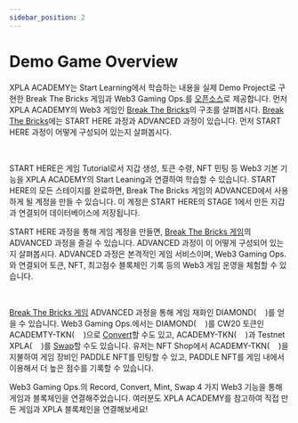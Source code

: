 ```yaml
---
sidebar_position: 2
---
```


# Demo Game Overview


XPLA ACADEMY는 Start Learning에서 학습하는 내용을 실제 Demo Project로 구현한 Break The Bricks 게임과 Web3 Gaming Ops.를 [오픈소스](https://github.com/xpladev/academy)로 제공합니다.
먼저 XPLA ACADEMY의 Web3 게임인 [Break The Bricks](/#playgame)의 구조를 살펴봅시다.
[Break The Bricks](/#playgame)에는 START HERE 과정과 ADVANCED 과정이 있습니다. 먼저 START HERE 과정이 어떻게 구성되어 있는지 살펴봅시다.

<GameArchitectureTutorial />

<br/>

START HERE은 게임 Tutorial로서 지갑 생성, 토큰 수령, NFT 민팅 등 Web3 기본 기능을 XPLA ACADEMY의 Start Leaning과 연결하여 학습할 수 있습니다. 
START HERE의 모든 스테이지를 완료하면, Break The Bricks 게임의 ADVANCED에서 사용하게 될 계정을 만들 수 있습니다.
이 계정은 START HERE의 STAGE 1에서 만든 지갑과 연결되어 데이터베이스에 저장됩니다.

START HERE 과정을 통해 게임 계정을 만들면, [Break The Bricks 게임](/#playgame)의 ADVANCED 과정을 즐길 수 있습니다. ADVANCED 과정이 이 어떻게 구성되어 있는지 살펴봅시다. 
ADVANCED 과정은 본격적인 게임 서비스이며, Web3 Gaming Ops.와 연결되어 토큰, NFT, 최고점수 블록체인 기록 등의 Web3 게임 운영을 체험할 수 있습니다. 

<GameArchitectureAdvanced />

<br/>

[Break The Bricks 게임](/#playgame) ADVANCED 과정을 통해 게임 재화인 DIAMOND(<img src="/img/3-tutorial/3-deep-understand-xpla/5-convert/academy-diamond.svg" width="16" height="16" />)를 얻을 수 있습니다.
Web3 Gaming Ops.에서는 DIAMOND(<img src="/img/3-tutorial/3-deep-understand-xpla/5-convert/academy-diamond.svg" width="16" height="16" />)를 CW20 토큰인 ACADEMTY-TKN(<img src="/img/3-tutorial/3-deep-understand-xpla/5-convert/academy-token.svg" width="16" height="16" />)으로 [Convert](/docs/tutorial/deep-understand-xpla/convert)할 수도 있고, ACADEMY-TKN(<img src="/img/3-tutorial/3-deep-understand-xpla/5-convert/academy-token.svg" width="16" height="16" />)과 Testnet XPLA(<img src="/img/logo192.png" width="16" height="16" />)를 [Swap](/docs/tutorial/deep-understand-xpla/swap)할 수도 있습니다.
유저는 NFT Shop에서 ACADEMY-TKN(<img src="/img/3-tutorial/3-deep-understand-xpla/5-convert/academy-token.svg" width="16" height="16" />)을 지불하여 게임 장비인 PADDLE NFT를 민팅할 수 있고, PADDLE NFT를 게임 내에서 이용해서 더 높은 점수를 기록할 수 있습니다.

Web3 Gaming Ops.의 Record, Convert, Mint, Swap 4 가지 Web3 기능을 통해 게임과 블록체인을 연결해주었습니다. 여러분도 XPLA ACADEMY를 참고하여 직접 만든 게임과 XPLA 블록체인을 연결해보세요!
<br/>

<Web3GamingOpsPageButton />